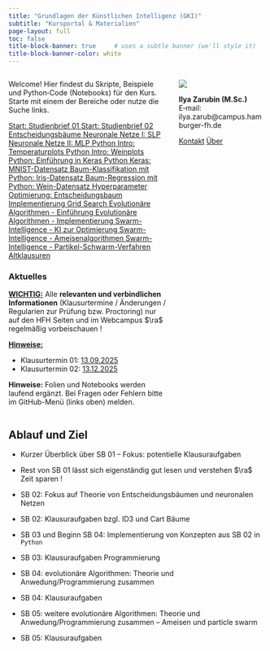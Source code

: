 ```yaml
---
title: "Grundlagen der Künstlichen Intelligenz (GKI)"
subtitle: "Kursportal & Materialien"
page-layout: full
toc: false
title-block-banner: true     # uses a subtle banner (we'll style it)
title-block-banner-color: white
---
```


::: {.columns}
::: {.column width="65%"}

Welcome! Hier findest du Skripte, Beispiele und Python‑Code (Notebooks) für den Kurs. Starte mit einem der Bereiche oder nutze die Suche links.

<div class="home-cta">
  <a class="btn btn-primary btn-cta" href="./include/01_01_einfuehrung_kuenstliche_intelligenz.qmd">
    Start: Studienbrief 01
  </a>
  <a class="btn btn-outline-primary btn-cta" href="./include/02_01_grundlagen_und_definitionen.qmd">
    Start: Studienbrief 02
  </a>
  <a class="btn btn-outline-primary btn-cta" href="./include/02_02_entscheidungsbaeume.qmd">
    Entscheidungsbäume
  </a>
  <a class="btn btn-outline-primary btn-cta" href="./include/02_03_SLP.qmd">
    Neuronale Netze I: SLP
  </a>
  <a class="btn btn-outline-primary btn-cta" href="./include/02_04_MLP.qmd">
    Neuronale Netze II: MLP
  </a>
  <a class="btn btn-outline-primary btn-cta" href="./include/03_00_plots_allgemein.ipynb">
    Python Intro: Temperaturplots
  </a>
  <a class="btn btn-outline-primary btn-cta" href="./include/03_01_weinplots.ipynb">
    Python Intro: Weinplots
  </a>
  </a>
  <a class="btn btn-outline-primary btn-cta" href="./include/03_02_labeln_datenvorbereitung.ipynb">
    Python: Einführung in Keras
  </a>
  <a class="btn btn-outline-primary btn-cta" href="./include/03_03_mnist_structured.ipynb">
    Python Keras: MNIST-Datensatz
  </a>
  <a class="btn btn-outline-primary btn-cta" href="./include/03_04_iris_structured_classification.ipynb">
    Baum-Klassifikation mit Python: Iris-Datensatz
  </a>
  <a class="btn btn-outline-primary btn-cta" href="./include/03_04_iris_structured_regression.ipynb">
    Baum-Regression mit Python: Wein-Datensatz
  </a>
  <a class="btn btn-outline-primary btn-cta" href="./include/04_01_HO_GS.qmd">
    Hyperparameter Optimierung: Entscheidungsbaum
  </a>
  <a class="btn btn-outline-primary btn-cta" href="./include/04_01_HO_GS.qmd">
    Implementierung Grid Search
  </a>
  <a class="btn btn-outline-primary btn-cta" href="./include/04_03_evol_algos_01.qmd">
    Evolutionäre Algorithmen - Einführung
  </a>
  <a class="btn btn-outline-primary btn-cta" href="./include/04_03_evol_algos_02.qmd">
    Evolutionäre Algorithmen - Implementierung
  </a>
  <a class="btn btn-outline-primary btn-cta" href="./include/05_01_KI_OPT.qmd">
    Swarm-Intelligence - KI zur Optimierung
  </a>
  <a class="btn btn-outline-primary btn-cta" href="./include/05_02_ant_01.qmd">
    Swarm-Intelligence - Ameisenalgorithmen
  </a>
  <a class="btn btn-outline-primary btn-cta" href="./include/05_03_psw_01.qmd">
    Swarm-Intelligence - Partikel-Schwarm-Verfahren
  </a>
  <a class="btn btn-outline-secondary btn-cta" href="include/99_altklausuren_A1.qmd">
    Altklausuren
  </a>
</div>


### Aktuelles {.mt-4}

::: {.callout-important}
[**WICHTIG:**]{.underline} Alle **relevanten und verbindlichen Informationen** (Klausurtermine / Änderungen / Regularien zur Prüfung bzw. Proctoring) nur auf den HFH Seiten und im Webcampus $\ra$ regelmäßig vorbeischauen !
:::

::: {.callout-caution}
[**Hinweise:**]{.underline}

- Klausurtermin 01: [13.09.2025]{.underline .ctl}
- Klausurtermin 02: [13.12.2025]{.underline .ctl}
:::

::: {.callout-tip}
**Hinweise:** Folien und Notebooks werden laufend ergänzt. Bei Fragen oder Fehlern bitte im GitHub-Menü (links oben) melden.
:::


:::
::: {.column width="35%"}

![](assets/logo_hfh.png){.home-logo}

**Ilya Zarubin (M.Sc.)**  
E‑mail: ilya.zarub@campus.hamburger-fh.de

<div class="d-flex gap-2 mt-2">
  <a class="btn btn-sm btn-outline-secondary" href="mailto:ilya.zarub@campus.hamburger-fh.de">Kontakt</a>
  <a class="btn btn-sm btn-outline-secondary" href="https://github.com/ilyaZar/">Über</a>
</div>

:::
:::


## Ablauf und Ziel

\fns 

- Kurzer Überblick über SB 01 -- Fokus: potentielle Klausuraufgaben
- Rest von SB 01 lässt sich eigenständig gut lesen und verstehen $\ra$ 
Zeit sparen !

- SB 02: Fokus auf Theorie von Entscheidungsbäumen und neuronalen Netzen
- SB 02: Klausuraufgaben bzgl. ID3 und Cart Bäume

- SB 03 und Beginn SB 04: Implementierung von Konzepten aus SB 02 in `Python`
- SB 03: Klausuraufgaben Programmierung

- SB 04: evolutionäre Algorithmen: Theorie und Anwedung/Programmierung zusammen
- SB 04: Klausuraufgaben

- SB 05: weitere evolutionäre Algorithmen: Theorie und Anwedung/Programmierung zusammen -- Ameisen und particle swarm
- SB 05: Klausuraufgaben
